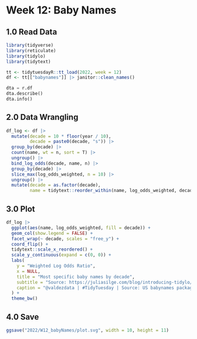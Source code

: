 # Week 12: Baby Names

## 1.0 Read Data

```r
library(tidyverse)
library(reticulate)
library(tidylo)
library(tidytext)

tt <- tidytuesdayR::tt_load(2022, week = 12)
df <- tt[["babynames"]] |> janitor::clean_names()
```

```python
dta = r.df
dta.describe()
dta.info()
```

## 2.0 Data Wrangling

```r
df_log <- df |> 
  mutate(decade = 10 * floor(year / 10),
         decade = paste0(decade, "s")) |> 
  group_by(decade) |> 
  count(name, wt = n, sort = T) |> 
  ungroup() |> 
  bind_log_odds(decade, name, n) |>
  group_by(decade) |> 
  slice_max(log_odds_weighted, n = 10) |> 
  ungroup() |> 
  mutate(decade = as.factor(decade),
         name = tidytext::reorder_within(name, log_odds_weighted, decade))
```

## 3.0 Plot

```r
df_log |>
  ggplot(aes(name, log_odds_weighted, fill = decade)) +
  geom_col(show.legend = FALSE) +
  facet_wrap(~ decade, scales = "free_y") +
  coord_flip() +
  tidytext::scale_x_reordered() +
  scale_y_continuous(expand = c(0, 0)) +
  labs(
    y = "Weighted Log Odds Ratio",
    x = NULL,
    title = "Most specific baby names by decade",
    subtitle = "Source: https://juliasilge.com/blog/introducing-tidylo/",
    caption = "@valdezdata | #TidyTuesday | Source: US babynames package"
  ) +
  theme_bw()
```

## 4.0 Save

```r
ggsave("2022/W12_babyNames/plot.svg", width = 10, height = 11)
```
